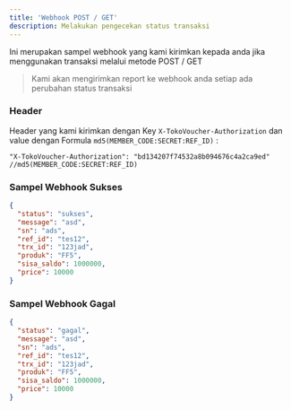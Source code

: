 ```yaml
---
title: 'Webhook POST / GET'
description: Melakukan pengecekan status transaksi
---
```


Ini merupakan sampel webhook yang kami kirimkan kepada anda jika menggunakan transaksi melalui metode POST / GET

> Kami akan mengirimkan report ke webhook anda setiap ada perubahan status transaksi

### Header
Header yang kami kirimkan dengan Key `X-TokoVoucher-Authorization` dan value dengan Formula `md5(MEMBER_CODE:SECRET:REF_ID)` :

```
"X-TokoVoucher-Authorization": "bd134207f74532a8b094676c4a2ca9ed" //md5(MEMBER_CODE:SECRET:REF_ID)
```

### Sampel Webhook Sukses

```json
{
  "status": "sukses",
  "message": "asd",
  "sn": "ads",
  "ref_id": "tes12",
  "trx_id": "123jad",
  "produk": "FF5",
  "sisa_saldo": 1000000,
  "price": 10000
}
```

### Sampel Webhook Gagal

```json
{
  "status": "gagal",
  "message": "asd",
  "sn": "ads",
  "ref_id": "tes12",
  "trx_id": "123jad",
  "produk": "FF5",
  "sisa_saldo": 1000000,
  "price": 10000
}
```
